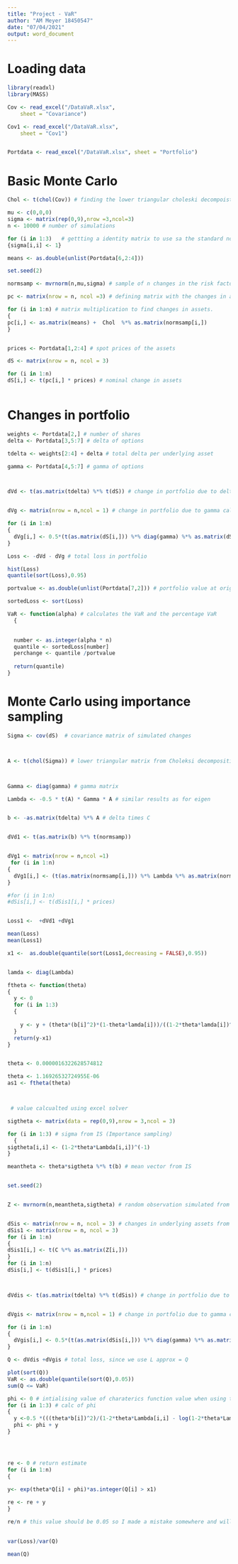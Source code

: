 ```yaml
---
title: "Project - VaR"
author: "AM Meyer 18450547"
date: "07/04/2021"
output: word_document
---
```


# Loading data
```r

library(readxl)
library(MASS)

Cov <- read_excel("/DataVaR.xlsx", 
    sheet = "Covariance")

Cov1 <- read_excel("/DataVaR.xlsx", 
    sheet = "Cov1")


Portdata <- read_excel("/DataVaR.xlsx", sheet = "Portfolio")
```



# Basic Monte Carlo
```r
Chol <- t(chol(Cov)) # finding the lower triangular choleski decompoistion of the covariance matrix of the underlying assets.

mu <- c(0,0,0)
sigma <- matrix(rep(0,9),nrow =3,ncol=3) 
n <- 10000 # number of simulations

for (i in 1:3)   # gettting a identity matrix to use sa the standard normal covariance matrix
{sigma[i,i] <- 1}

means <- as.double(unlist(Portdata[6,2:4]))

set.seed(2)

normsamp <- mvrnorm(n,mu,sigma) # sample of n changes in the risk factors i.e z ~ N(0,Es)

pc <- matrix(nrow = n, ncol =3) # defining matrix with the changes in assets

for (i in 1:n) # matrix multiplication to find changes in assets.
{
pc[i,] <- as.matrix(means) +  Chol  %*% as.matrix(normsamp[i,]) 
}


prices <- Portdata[1,2:4] # spot prices of the assets

dS <- matrix(nrow = n, ncol = 3)

for (i in 1:n)
dS[i,] <- t(pc[i,] * prices) # nominal change in assets



```



# Changes in portfolio

```r
weights <- Portdata[2,] # number of shares
delta <- Portdata[3,5:7] # delta of options

tdelta <- weights[2:4] + delta # total delta per underlying asset

gamma <- Portdata[4,5:7] # gamma of options



dVd <- t(as.matrix(tdelta) %*% t(dS)) # change in portfolio due to delta calc


dVg <- matrix(nrow = n,ncol = 1) # change in portfolio due to gamma calc

for (i in 1:n)
{
  dVg[i,] <- 0.5*(t(as.matrix(dS[i,])) %*% diag(gamma) %*% as.matrix(dS[i,]))
}           

Loss <- -dVd - dVg # total loss in portfolio

hist(Loss)
quantile(sort(Loss),0.95)

portvalue <- as.double(unlist(Portdata[7,2])) # portfolio value at original time

sortedLoss <- sort(Loss)

VaR <- function(alpha) # calculates the VaR and the percentage VaR
  {
  

  number <- as.integer(alpha * n)
  quantile <- sortedLoss[number]
  perchange <- quantile /portvalue 
  
  return(quantile)
}
```


# Monte Carlo using importance sampling
```r

Sigma <- cov(dS)  # covariance matrix of simulated changes



A <- t(chol(Sigma)) # lower triangular matrix from Choleksi decomposition



Gamma <- diag(gamma) # gamma matrix

Lambda <- -0.5 * t(A) * Gamma * A # similar results as for eigen


b <- -as.matrix(tdelta) %*% A # delta times C


dVd1 <- t(as.matrix(b) %*% t(normsamp))


dVg1 <- matrix(nrow = n,ncol =1) 
 for (i in 1:n)
{
  dVg1[i,] <- (t(as.matrix(normsamp[i,])) %*% Lambda %*% as.matrix(normsamp[i,]))
}           

#for (i in 1:n)
#dSis[i,] <- t(dSis1[i,] * prices) 


Loss1 <-  +dVd1 +dVg1

mean(Loss)
mean(Loss1)

x1 <-  as.double(quantile(sort(Loss1,decreasing = FALSE),0.95))


lamda <- diag(Lambda)

ftheta <- function(theta)
{
  y <- 0
  for (i in 1:3)
  {
    
    y <- y + (theta*(b[i]^2)*(1-theta*lamda[i]))/((1-2*theta*lamda[i])^2) + lamda[i]/(1-2*theta*lamda[i])
  }
  return(y-x1)
}


theta <- 0.0000016322628574812

theta <- 1.16926532724955E-06
as1 <- ftheta(theta)



 # value calcualted using excel solver

sigtheta <- matrix(data = rep(0,9),nrow = 3,ncol = 3)

for (i in 1:3) # sigma from IS (Importance sampling)
  {
sigtheta[i,i] <- (1-2*theta*Lambda[i,i])^(-1) 
}

meantheta <- theta*sigtheta %*% t(b) # mean vector from IS


set.seed(2)


Z <- mvrnorm(n,meantheta,sigtheta) # random observation simulated from IS


dSis <- matrix(nrow = n, ncol = 3) # changes in underlying assets from IS
dSis1 <- matrix(nrow = n, ncol = 3)
for (i in 1:n)
{
dSis1[i,] <- t(C %*% as.matrix(Z[i,]))
}
for (i in 1:n)
dSis[i,] <- t(dSis1[i,] * prices) 



dVdis <- t(as.matrix(tdelta) %*% t(dSis)) # change in portfolio due to delta calc


dVgis <- matrix(nrow = n,ncol = 1) # change in portfolio due to gamma calc

for (i in 1:n)
{
  dVgis[i,] <- 0.5*(t(as.matrix(dSis[i,])) %*% diag(gamma) %*% as.matrix(dSis[i,]))
}           

Q <- dVdis +dVgis # total loss, since we use L approx = Q

plot(sort(Q))
VaR <- as.double(quantile(sort(Q),0.05))
sum(Q <= VaR)

phi <- 0 # intialising value of charaterics function value when using theta as input
for (i in 1:3) # calc of phi
{
  y <-0.5 *(((theta*b[i])^2)/(1-2*theta*Lambda[i,i] - log(1-2*theta*Lambda[i,i])))
  phi <- phi + y
}




re <- 0 # return estimate
for (i in 1:n)
{
  
y<- exp(theta*Q[i] + phi)*as.integer(Q[i] > x1)

re <- re + y
}

re/n # this value should be 0.05 so I made a mistake somewhere and will try to find it.
 

var(Loss)/var(Q)

mean(Q)
 
  
```



